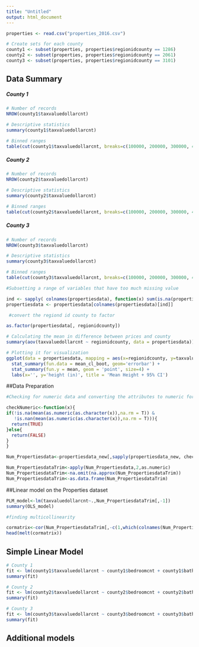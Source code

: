 ---
title: "Untitled"
output: html_document
---

```{r setup, include=FALSE}

properties <- read.csv("properties_2016.csv")
```

```{r}
# Create sets for each county
county1 <- subset(properties, properties$regionidcounty == 1286)
county2 <- subset(properties, properties$regionidcounty == 2061)
county3 <- subset(properties, properties$regionidcounty == 3101)
```
## Data Summary

##### County 1
```{r}
# Number of records 
NROW(county1$taxvaluedollarcnt)

# Descriptive statistics
summary(county1$taxvaluedollarcnt)

# Binned ranges 
table(cut(county1$taxvaluedollarcnt, breaks=c(100000, 200000, 300000, 450000, 750000, 1000000, 5000000), labels=c("< 100000", "200,000", "300,000", "450,000", "750000", "> 1,000,000")))
```
##### County 2
```{r}
# Number of records 
NROW(county2$taxvaluedollarcnt)

# Descriptive statistics
summary(county2$taxvaluedollarcnt)

# Binned ranges 
table(cut(county2$taxvaluedollarcnt, breaks=c(100000, 200000, 300000, 450000, 750000, 1000000, 5000000), labels=c("< 100000", "200,000", "300,000", "450,000", "750000", "> 1,000,000")))
```

##### County 3
```{r}
# Number of records 
NROW(county3$taxvaluedollarcnt)

# Descriptive statistics
summary(county3$taxvaluedollarcnt)

# Binned ranges 
table(cut(county3$taxvaluedollarcnt, breaks=c(100000, 200000, 300000, 450000, 750000, 1000000, 5000000), labels=c("< 100000", "200,000", "300,000", "450,000", "750000", "> 1,000,000")))

```
```{r}
#Subsetting a range of variables that have too much missing value

ind <- sapply( colnames(propertiesdata), function(x) sum(is.na(propertiesdata[[x]])) < nrow(propertiesdata)/2)
propertiesdata <- propertiesdata[colnames(propertiesdata)[ind]]

 #convert the regiond id county to factor 

as.factor(propertiesdata[, regionidcounty])

# Calculating the mean in difference between prices and county 
summary(aov(taxvaluedollarcnt ~ regionidcounty, data = propertiesdata))

# Plotting it for visualization
ggplot(data = propertiesdata, mapping = aes(x=regionidcounty, y=taxvaluedollarcnt)) + 
  stat_summary(fun.data = mean_cl_boot, geom='errorbar') + 
  stat_summary(fun.y = mean, geom = 'point', size=4) + 
  labs(x='', y='height (in)', title = 'Mean Height + 95% CI')
  ```
  ##Data Preparation
  
  ```{r}
  #Checking for numeric data and converting the attributes to numeric for linear model 
  
  checkNumeric<-function(x){
  if(!is.na(mean(as.numeric(as.character(x)),na.rm = T)) & 
     !is.nan(mean(as.numeric(as.character(x)),na.rm = T))){
    return(TRUE)
  }else{
    return(FALSE)
  }
}

Num_Propertiesdata<-propertiesdata_new[,sapply(propertiesdata_new, checkNumeric)]

Num_PropertiesdataTrim<-apply(Num_Propertiesdata,2,as.numeric)
Num_PropertiesdataTrim<-na.omit(na.approx(Num_PropertiesdataTrim))
Num_PropertiesdataTrim<-as.data.frame(Num_PropertiesdataTrim)
 ```

##Linear model on the Properties dataset
```{r}
PLM_model<-lm(taxvaluedollarcnt~.,Num_PropertiesdataTrim[,-1])
summary(OLS_model)

#finding multicollinearity 

cormatrix<-cor(Num_PropertiesdataTrim[,-c(1,which(colnames(Num_PropertiesdataTrim)=="taxvaluedollarcnt"))])
head(melt(cormatrix))
```

## Simple Linear Model
```{r}
# County 1
fit <- lm(county1$taxvaluedollarcnt ~ county1$bedroomcnt + county1$bathroomcnt, data = county1)
summary(fit)

# County 2
fit <- lm(county2$taxvaluedollarcnt ~ county2$bedroomcnt + county2$bathroomcnt, data = county2)
summary(fit)

# County 3
fit <- lm(county3$taxvaluedollarcnt ~ county3$bedroomcnt + county3$bathroomcnt, data = county3)
summary(fit)

```

## Additional models
